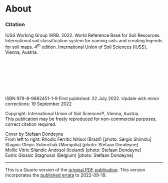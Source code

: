 # About {.unnumbered}

### Citation

IUSS Working Group WRB. 2022. World Reference Base for Soil Resources. International soil classification system for naming soils and creating legends for soil maps. 4^th^ edition. International Union of Soil Sciences (IUSS), Vienna, Austria.

\
\
\
\
\
\

ISBN 979-8-9862451-1-9
First published: 22 July 2022. Update with minor corrections: 19 September 2022

Copyright: International Union of Soil Sciences®, Vienna, Austria.\
This publication may be freely reproduced for non-commercial purposes, correct citation required.

Cover by Stefaan Dondeyne\
From left to right: Rhodic Ferritic Nitisol (Brazil) \[photo: Sérgio Shimizu\]\
Stagnic Gleyic Solonchak (Mongolia) \[photo: Stefaan Dondeyne\]\
Mollic Vitric Silandic Andosol (Iceland) \[photo: Stefaan Dondeyne\]\
Eutric Glossic Stagnosol (Belgium) \[photo: Stefaan Dondeyne\]

------------------------------------------------------------------------

This is a Quarto version of the [original PDF publication](https://www3.ls.tum.de/boku/wrb-working-group/documents/wrb-2022/). This version incorporates the [published errata](https://www3.ls.tum.de/boku/wrb-working-group/documents/wrb-2022-errata/) to 2022-09-19.
